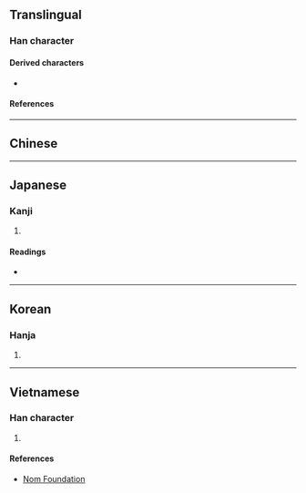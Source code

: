{{also|寶}}
{{character info/new}}
==Translingual==

===Han character===
{{Han char|rn=40|rad=宀|as=16|sn=19|four=|canj=JMFC|ids=⿳宀珎貝}}

====Derived characters====
* {{l|mul|[[𡤧]], [[𢺔]], [[𤫞]], [[𨰦]], [[靌]]}}

====References====
{{Han ref|kx=0293.050|dkj=07366|dj=0579.250|hdz=20957.080|uh=5BF3}}

----

==Chinese==
{{zh-see|寶}}

----

==Japanese==

===Kanji===
{{ja-kanji|grade=|rs=宀16}}

# {{defn|lang=ja|sort=宀16}}

====Readings====
* {{ja-readings|on=[[ほう]] (hō)|kun=[[たから]] (takara)}}

----

==Korean==

===Hanja===
{{ko-hanja|hangeul=보|rv=bo|mr=po}}

# {{defn|lang=ko|sort=宀16}}

----

==Vietnamese==

===Han character===
{{vi-hantu|rs=宀16|[[bảo]]}}

# {{defn|lang=vi|sort=宀16}}

====References====
* [http://nomfoundation.org/common/nom_details.php?codepoint=5bf3 Nom Foundation]